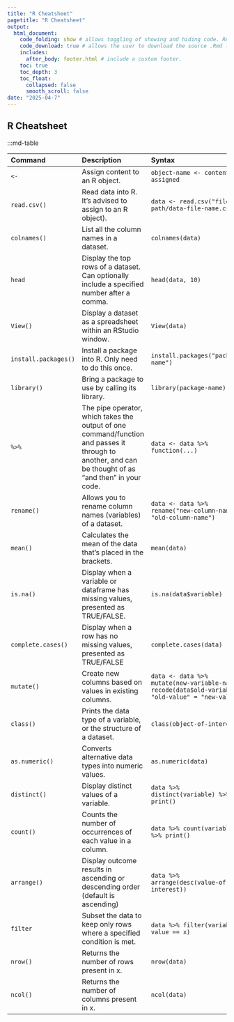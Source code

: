 ```yaml
---
title: "R Cheatsheet"
pagetitle: "R Cheatsheet"
output:
  html_document:
    code_folding: show # allows toggling of showing and hiding code. Remove if not using code.
    code_download: true # allows the user to download the source .Rmd file. Remove if not using code.
    includes:
      after_body: footer.html # include a custom footer.
    toc: true
    toc_depth: 3
    toc_float:
      collapsed: false
      smooth_scroll: false
date: "2025-04-7"
---
```


## R Cheatsheet

:::md-table

| Command | Description | Syntax
| :-- | :----- | :---- |
| `<-` | Assign content to an R object. | `object-name <- content-assigned`
| `read.csv()` | Read data into R. It's advised to assign to an R object). | ` data <- read.csv("file-path/data-file-name.csv")`
| `colnames()` | List all the column names in a dataset. | `colnames(data)`
| `head` | Display the top rows of a dataset. Can optionally include a specified number after a comma. | `head(data, 10)` 
| `View()` | Display a dataset as a spreadsheet within an RStudio window. | `View(data)`
| `install.packages()` | Install a package into R. Only need to do this once. | `install.packages("package-name")`
| `library()` | Bring a package to use by calling its library. | `library(package-name)`
| `%>%` | The pipe operator, which takes the output of one command/function and passes it through to another, and can be thought of as "and then" in your code. | `data <- data %>% function(...)`
| `rename()` | Allows you to rename column names (variables) of a dataset. | `data <- data %>% rename("new-column-name" = "old-column-name")`
| `mean()` | Calculates the mean of the data that's placed in the brackets. | `mean(data)` 
| `is.na()` | Display when a variable or dataframe has missing values, presented as TRUE/FALSE. | `is.na(data$variable)` 
| `complete.cases()` | Display when a row has no missing values, presented as TRUE/FALSE | `complete.cases(data)`
| `mutate()` | Create new columns based on values in existing columns. | `data <- data %>% mutate(new-variable-name = recode(data$old-variable, "old-value" = "new-value))`
| `class()` | Prints the data type of a variable, or the structure of a dataset. | `class(object-of-interest)`
| `as.numeric()` | Converts alternative data types into numeric values. | `as.numeric(data)`
| `distinct()` | Display distinct values of a variable. | `data %>% distinct(variable) %>% print()`
| `count()` | Counts the number of occurrences of each value in a column. | `data %>% count(variable) %>% print()`
| `arrange()` | Display outcome results in ascending or descending order (default is ascending) | `data %>% arrange(desc(value-of-interest))`
| `filter` | Subset the data to keep only rows where a specified condition is met. | `data %>% filter(variable-value == x)`
| `nrow()` | Returns the number of rows present in x. | `nrow(data)`
| `ncol()` | Returns the number of columns present in x. | `ncol(data)`

